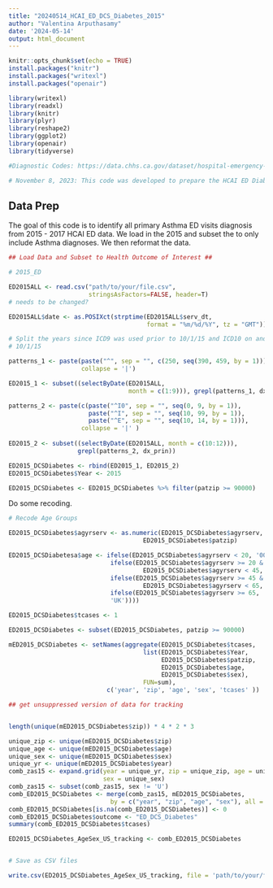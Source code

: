 ---
title: "20240514_HCAI_ED_DCS_Diabetes_2015"
author: "Valentina Arputhasamy"
date: '2024-05-14'
output: html_document
---


```{r setup, include=FALSE}
knitr::opts_chunk$set(echo = TRUE)
install.packages("knitr")
install.packages("writexl")
install.packages("openair")

library(writexl)
library(readxl)
library(knitr)
library(plyr)
library(reshape2)
library(ggplot2)
library(openair)
library(tidyverse)

#Diagnostic Codes: https://data.chhs.ca.gov/dataset/hospital-emergency-department-diagnosis-procedure-and-external-cause-codes

# November 8, 2023: This code was developed to prepare the HCAI ED Diabetes data for analysis. We will stratify by age (0-19; 20 - 44; 45 - 64; 65+) and sex (M, F) and merge 2016 with 2017 to sum total Diabetes ED visits by zip. ED visits in the ED file are treat and release only and do not include the ED visits that get hospitalized. In order to include the ED to hospitalized patients, we will need to extract PDD patients using the "srcroute_ns" variable which we don't have. Therefore, this version of the code DOES NOT include PDD records. We also do not have all variables to clean the data 
```

## Data Prep 

The goal of this code is to identify all primary Asthma ED visits diagnosis from 2015 - 2017 HCAI ED data. We load in the 2015 and subset the to only include Asthma diagnoses. We then reformat the data. 

```{r setup, include=FALSE}

## Load Data and Subset to Health Outcome of Interest ##

# 2015_ED

ED2015ALL <- read.csv("path/to/your/file.csv", 
                      stringsAsFactors=FALSE, header=T) 
# needs to be changed?

ED2015ALL$date <- as.POSIXct(strptime(ED2015ALL$serv_dt, 
                                      format = "%m/%d/%Y", tz = "GMT"))

# Split the years since ICD9 was used prior to 10/1/15 and ICD10 on and after 
# 10/1/15

patterns_1 <- paste(paste("^", sep = "", c(250, seq(390, 459, by = 1))),
                    collapse = '|')

ED2015_1 <- subset((selectByDate(ED2015ALL, 
                                 month = c(1:9))), grepl(patterns_1, dx_prin))

patterns_2 <- paste(c(paste("^I0", sep = "", seq(0, 9, by = 1)), 
                      paste("^I", sep = "", seq(10, 99, by = 1)), 
                      paste("^E", sep = "", seq(10, 14, by = 1))), 
                    collapse = '|' )
  
ED2015_2 <- subset((selectByDate(ED2015ALL, month = c(10:12))), 
                   grepl(patterns_2, dx_prin))

ED2015_DCSDiabetes <- rbind(ED2015_1, ED2015_2)
ED2015_DCSDiabetes$Year <- 2015

ED2015_DCSDiabetes <- ED2015_DCSDiabetes %>% filter(patzip >= 90000)

```

Do some recoding. 

```{r setup, include=FALSE}

# Recode Age Groups

ED2015_DCSDiabetes$agyrserv <- as.numeric(ED2015_DCSDiabetes$agyrserv, 
                                     ED2015_DCSDiabetes$patzip)

ED2015_DCSDiabetesa$age <- ifelse(ED2015_DCSDiabetes$agyrserv < 20, '00_19',
                            ifelse(ED2015_DCSDiabetes$agyrserv >= 20 & 
                                     ED2015_DCSDiabetes$agyrserv < 45, '20_44',
                            ifelse(ED2015_DCSDiabetes$agyrserv >= 45 & 
                                     ED2015_DCSDiabetes$agyrserv < 65, '45_64',
                            ifelse(ED2015_DCSDiabetes$agyrserv >= 65, '65+',
                            'UK'))))

ED2015_DCSDiabetes$tcases <- 1

ED2015_DCSDiabetes <- subset(ED2015_DCSDiabetes, patzip >= 90000)

mED2015_DCSDiabetes <- setNames(aggregate(ED2015_DCSDiabetes$tcases, 
                                     list(ED2015_DCSDiabetes$Year, 
                                          ED2015_DCSDiabetes$patzip, 
                                          ED2015_DCSDiabetes$age, 
                                          ED2015_DCSDiabetes$sex), 
                                     FUN=sum), 
                           c('year', 'zip', 'age', 'sex', 'tcases' ))

## get unsuppressed version of data for tracking


length(unique(mED2015_DCSDiabetes$zip)) * 4 * 2 * 3

unique_zip <- unique(mED2015_DCSDiabetes$zip)
unique_age <- unique(mED2015_DCSDiabetes$age)
unique_sex <- unique(mED2015_DCSDiabetes$sex)
unique_yr <- unique(mED2015_DCSDiabetes$year)
comb_zas15 <- expand.grid(year = unique_yr, zip = unique_zip, age = unique_age,
                          sex = unique_sex)
comb_zas15 <- subset(comb_zas15, sex != 'U')
comb_ED2015_DCSDiabetes <- merge(comb_zas15, mED2015_DCSDiabetes,
                            by = c("year", "zip", "age", "sex"), all = TRUE)
comb_ED2015_DCSDiabetes[is.na(comb_ED2015_DCSDiabetes)] <- 0
comb_ED2015_DCSDiabetes$outcome <- "ED_DCS_Diabetes"
summary(comb_ED2015_DCSDiabetes$tcases)

ED2015_DCSDiabetes_AgeSex_US_tracking <- comb_ED2015_DCSDiabetes


# Save as CSV files

write.csv(ED2015_DCSDiabetes_AgeSex_US_tracking, file = 'path/to/your/file.csv')
```

